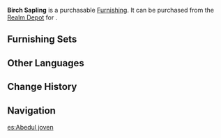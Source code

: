 {{Furnishing Infobox
|id             = 372310
|image          = Item Birch Sapling.png
|category       = Landform
|subcategory    = Tree
|rarity         = 3
|adeptal_energy = 20
|load           = 250
|reduced_load   = 250
|description    = A Birch that is still growing. The green leaves indicate that it is a relatively young tree, even though it is already rather tall. Apparently, Birches are used to line the sides of the road in some towns and cities.
|source1        = [[Realm Depot]]
}}
'''Birch Sapling''' is a purchasable [[Furnishing]]. It can be purchased from the [[Realm Depot]] for {{Item|Realm Currency|30|x=80}}.

==Furnishing Sets==
{{Craft Usage}}

==Other Languages==
{{Other Languages|default_hidden = 1
|en      = Birch Sapling
|zhs     = 初成的桦树
|zhs_rm  = Chū Chéng de Huàshù
|zht     = 初成的樺樹
|zht_rm  = Chū Chéng de Huàshù
|ja      = 若い樺の木
|ja_rm   = Wakai Kaba no Ki
|ko      = 갓 자란 자작나무
|ko_rm   = 
|es      = Abedul joven
|fr      = Jeune bouleau
|ru      = Саженец берёзы
|th      = ต้นเบิร์ชใบเขียวอ่อน
|th_rm   = 
|vi      = Cây Hoa Mới Nhú
|de      = Junge Birke
|id      = Pohon Birch Muda
|pt      = Muda de Bétula
}}

==Change History==
{{Change History|1.5}}

==Navigation==
{{Furnishing Navbox/Exterior|Landform}}

[[es:Abedul joven]]